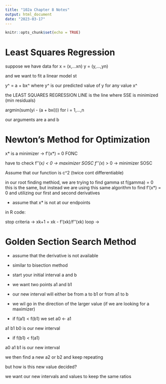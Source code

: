 ```yaml
---
title: "102a Chapter 8 Notes"
output: html_document
date: "2023-03-17"
---
```


```r
knitr::opts_chunk$set(echo = TRUE)
```

# Least Squares Regression

suppose we have data for
x = (x,...xn)
y = (y,...,yn)

and we want to fit a linear model st

y^ = a + bx^ where y^ is our predicted value of y for any value x^

the LEAST SQUARES REGRESSION LINE is the line where SSE is minimized (min residuals)

argmin(sum(yi - (a + bxi))) for i = 1,...,n

our arguments are a and b


# Newton's Method for Optimization

x* is a minimizer -> f'(x*) = 0 FONC

have to check f''(x*) < 0 -> maximizer SOSC
              f''(x*) > 0 -> minimizer SOSC

Assume that our function is c^2 (twice cont differentiable)

in our root finding methiod, we are trying to find gamma st f(gamma) = 0
this is the same, but instead we are using this same algorithm to find f'(x*) = 0 and utilizing our first and second derivatives

* assume that x* is not at our endpoints

in R code:

stop criteria ->
  xk+1 = xk - f'(xk)/f''(xk)
loop ->


# Golden Section Search Method

- assume that the derivative is not available
- similar to bisection method


- start your initial interval a and b
- we want two points a1 and b1
- our new interval will either be from a to b1 or from a1 to b
- we wil go in the direction of the larger value (if we are looking for a maximizer)

- if f(a1) < f(b1)
we set a0 <- a1

a1    b1    b0    is our new interval

- if f(b1) < f(a1)

a0    a1    b1    is our new interval

we then find a new a2 or b2 and keep repeating 

but how is this new value decided?

we want our new intervals and values to keep the same ratios

